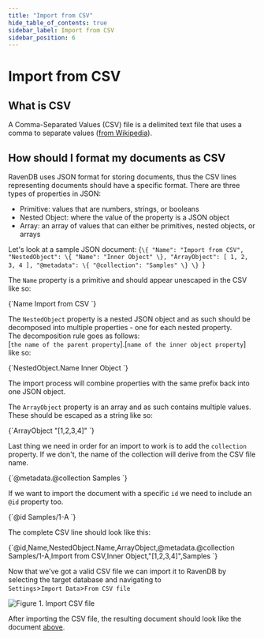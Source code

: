 ```yaml
---
title: "Import from CSV"
hide_table_of_contents: true
sidebar_label: Import from CSV
sidebar_position: 6
---
```



# Import from CSV

## What is CSV

A Comma-Separated Values (CSV) file is a delimited text file that uses a comma to separate values ([from Wikipedia](https://en.wikipedia.org/wiki/Comma-separated_values)).  

## How should I format my documents as CSV

RavenDB uses JSON format for storing documents, thus the CSV lines representing documents should have a specific format. 
There are three types of properties in JSON: 

- Primitive: values that are numbers, strings, or booleans  
- Nested Object: where the value of the property is a JSON object  
- Array: an array of values that can either be primitives, nested objects, or arrays  

Let's look at a sample JSON document:
<TabItem value="json" label="json">
<CodeBlock language="json">
{`\{
    "Name": "Import from CSV",
    "NestedObject": \{
        "Name": "Inner Object"
    \},
    "ArrayObject": [
        1,
        2,
        3,
        4
    ],
    "@metadata": \{
        "@collection": "Samples"
    \}
\}
`}
</CodeBlock>
</TabItem>

The `Name` property is a primitive and should appear unescaped in the CSV like so: 

<TabItem value="json" label="json">
<CodeBlock language="json">
{`Name
Import from CSV
`}
</CodeBlock>
</TabItem>

The `NestedObject` property is a nested JSON object and as such should be decomposed into multiple properties - one for each nested property.  
The decomposition rule goes as follows:  
[`the name of the parent property`].[`name of the inner object property`]  
like so:  

<TabItem value="json" label="json">
<CodeBlock language="json">
{`NestedObject.Name
Inner Object
`}
</CodeBlock>
</TabItem>

The import process will combine properties with the same prefix back into one JSON object.  

The `ArrayObject` property is an array and as such contains multiple values. These should be escaped as a string like so:  

<TabItem value="json" label="json">
<CodeBlock language="json">
{`ArrayObject
"[1,2,3,4]"
`}
</CodeBlock>
</TabItem>

Last thing we need in order for an import to work is to add the `collection` property. If we don't, the name of the collection will derive from the CSV file name.

<TabItem value="json" label="json">
<CodeBlock language="json">
{`@metadata.@collection
Samples
`}
</CodeBlock>
</TabItem>

If we want to import the document with a specific `id` we need to include an `@id` property too. 

<TabItem value="json" label="json">
<CodeBlock language="json">
{`@id
Samples/1-A
`}
</CodeBlock>
</TabItem> 

The complete CSV line should look like this:  

<TabItem value="json" label="json">
<CodeBlock language="json">
{`@id,Name,NestedObject.Name,ArrayObject,@metadata.@collection
Samples/1-A,Import from CSV,Inner Object,"[1,2,3,4]",Samples
`}
</CodeBlock>
</TabItem> 

Now that we've got a valid CSV file we can import it to RavenDB by selecting the target database and navigating to  
`Settings`&gt;`Import Data`&gt;`From CSV file`  

![Figure 1. Import CSV file](./assets/csv-import.JPG)

After importing the CSV file, the resulting document should look like the document 
[above](../../../studio/database/settings/import-from-csv.mdx#how-should-i-format-my-documents-as-csv).  
